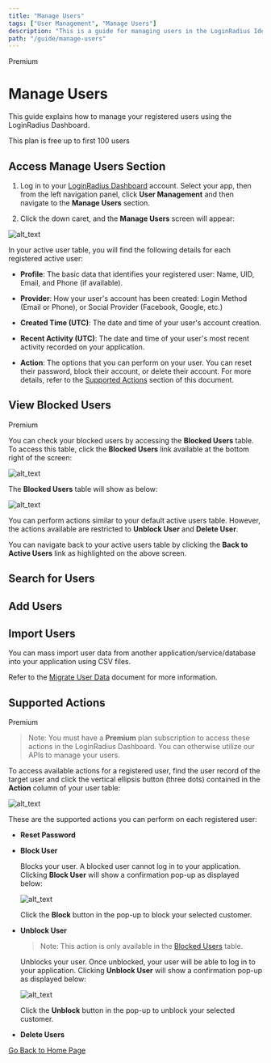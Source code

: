 ```yaml
---
title: "Manage Users"
tags: ["User Management", "Manage Users"]
description: "This is a guide for managing users in the LoginRadius Identity Platform."
path: "/guide/manage-users"
---
```



<span class="devloper-premium plan-tag">Premium</span>

# Manage Users

This guide explains how to manage your registered users using the LoginRadius Dashboard.

This plan is free up to first 100 users

## Access Manage Users Section

1. Log in to your <a href="https://dashboard.loginradius.com/dashboard" target="_blank">LoginRadius Dashboard</a> account. Select your app, then from the left navigation panel, click **User Management** and then navigate to the **Manage Users** section.

2. Click the down caret, and the **Manage Users** screen will appear:

  ![alt_text](../../assets/blog-common/manage-users.png "image_tooltip")

  In your active user table, you will find the following details for each registered active user:

  * **Profile**: The basic data that identifies your registered user: Name, UID, Email, and Phone (if available).

  * **Provider**: How your user's account has been created: Login Method (Email or Phone), or Social Provider (Facebook, Google, etc.)

  * **Created Time (UTC)**: The date and time of your user's account creation.

  * **Recent Activity (UTC)**: The date and time of your user's most recent activity recorded on your application.

  * **Action**: The options that you can perform on your user. You can reset their password, block their account, or delete their account. For more details, refer to the [Supported Actions](#supported-actions) section of this document.

## View Blocked Users

<p><span class="devloper-premium plan-tag">Premium</span></p>
<p> </p>

You can check your blocked users by accessing the **Blocked Users** table. To access this table, click the **Blocked Users** link available at the bottom right of the screen:

  ![alt_text](images/blocked-users-link.png "image_tooltip")

The **Blocked Users** table will show as below:

  ![alt_text](images/blocked-users-table.png "image_tooltip")

You can perform actions similar to your default active users table. However, the actions available are restricted to **Unblock User** and **Delete User**.

You can navigate back to your active users table by clicking the **Back to Active Users** link as highlighted on the above screen.

## Search for Users

<Search />

## Add Users

<Add />

## Import Users

You can mass import user data from another application/service/database into your application using CSV files.

Refer to the [Migrate User Data](/guide/migrate-user-data) document for more information.

## Supported Actions

<p><span class="devloper-premium plan-tag">Premium</span></p>
<p> </p>


> Note: You must have a **Premium** plan subscription to access these actions in the LoginRadius Dashboard. You can otherwise utilize our APIs to manage your users.

To access available actions for a registered user, find the user record of the target user and click the vertical ellipsis button (three dots) contained in the **Action** column of your user table:

  ![alt_text](images/user-actions.png "image_tooltip")

These are the supported actions you can perform on each registered user:

* **Reset Password**

<Reset />

* **Block User**

  Blocks your user. A blocked user cannot log in to your application. Clicking **Block User** will show a confirmation pop-up as displayed below:

  ![alt_text](images/user-block.png "image_tooltip")

  Click the **Block** button in the pop-up to block your selected customer.

* **Unblock User**

  > Note: This action is only available in the [Blocked Users](#view-blocked-users) table.

  Unblocks your user. Once unblocked, your user will be able to log in to your application. Clicking **Unblock User** will show a confirmation pop-up as displayed below:

  ![alt_text](images/user-unblock.png "image_tooltip")

  Click the **Unblock** button in the pop-up to unblock your selected customer.

* **Delete Users**

<Delete />

  [Go Back to Home Page](/)
